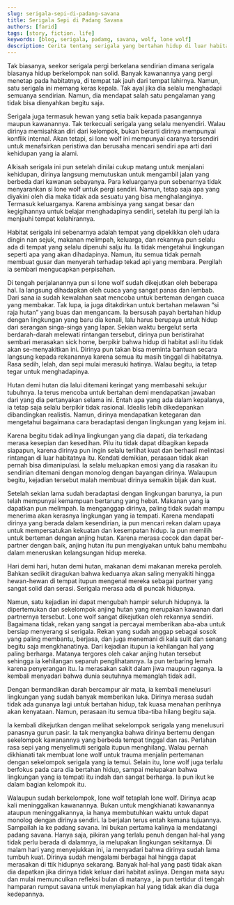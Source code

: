 ```yaml
---
slug: serigala-sepi-di-padang-savana
title: Serigala Sepi di Padang Savana
authors: [farid]
tags: [story, fiction. life]
keywords: [blog, serigala, padamg, savana, wolf, lone wolf]
description: Cerita tentang serigala yang bertahan hidup di luar habitatnya
---
```


Tak biasanya, seekor serigala pergi berkelana sendirian dimana serigala biasanya hidup berkelompok nan solid. Banyak kawanannya yang pergi
menetap pada habitatnya, di tempat tak jauh dari tempat lahirnya. Namun, satu serigala ini memang keras kepala. Tak ayal jika dia selalu
menghadapi semuanya sendirian. Namun, dia mendapat salah satu pengalaman yang tidak bisa dienyahkan begitu saja.

<!--truncate-->

Serigala juga termasuk hewan yang setia baik kepada pasangannya maupun kawanannya. Tak terkecuali serigala yang selalu menyendiri. Walau
dirinya memisahkan diri dari kelompok, bukan berarti dirinya mempunyai konflik internal. Akan tetapi, si lone wolf ini mempunyai caranya
tersendiri untuk menafsirkan peristiwa dan berusaha mencari sendiri apa arti dari kehidupan yang ia alami.

Alkisah serigala ini pun setelah dinilai cukup matang untuk menjalani kehidupan, dirinya langsung memutuskan untuk mengambil jalan yang
berbeda dari kawanan sebayanya. Para keluarganya pun sebenarnya tidak menyarankan si lone wolf untuk pergi sendiri. Namun, tetap saja apa
yang diyakini oleh dia maka tidak ada sesuatu yang bisa menghalanginya. Termasuk keluarganya. Karena ambisinya yang sangat besar dan
kegigihannya untuk belajar menghadapinya sendiri, setelah itu pergi lah ia menjauhi tempat kelahirannya.

Habitat serigala ini sebenarnya adalah tempat yang dipekikkan oleh udara dingin nan sejuk, makanan melimpah, keluarga, dan rekannya pun
selalu ada di tempat yang selalu dipenuhi salju itu. Ia tidak mengetahui lingkungan seperti apa yang akan dihadapinya. Namun, itu semua
tidak pernah membuat gusar dan menyerah terhadap tekad api yang membara. Pergilah ia sembari mengucapkan perpisahan.

Di tengah perjalanannya pun si lone wolf sudah dikejutkan oleh beberapa hal. Ia langsung dihadapkan oleh cuaca yang sangat panas dan lembab.
Dari sana ia sudah kewalahan saat mencoba untuk berteman dengan cuaca yang membakar. Tak lupa, ia juga ditakdirkan untuk bertahan melawan
“si raja hutan” yang buas dan mengancam. Ia bersusah payah bertahan hidup dengan lingkungan yang baru dia kenali, lalu harus berupaya
untuk hidup dari serangan singa-singa yang lapar. Sekian waktu bergelut serta berdarah-darah melewati rintangan tersebut, dirinya pun
beristirahat sembari merasakan sick home, berpikir bahwa hidup di habitat asli itu tidak akan se-menyakitkan ini. Dirinya pun takan bisa
meminta bantuan secara langsung kepada rekanannya karena semua itu masih tinggal di habitatnya. Rasa sedih, lelah, dan sepi mulai merasuki
hatinya. Walau begitu, ia tetap tegar untuk menghadapinya.

Hutan demi hutan dia lalui ditemani keringat yang membasahi sekujur tubuhnya. Ia terus mencoba untuk bertahan demi mendapatkan jawaban dari
yang dia pertanyakan selama ini. Entah apa yang ada dalam kepalanya, ia tetap saja selalu berpikir tidak rasional. Idealis lebih
dikedepankan dibandingkan realistis. Namun, dirinya mendapatkan ketegaran dan mengetahui bagaimana cara beradaptasi dengan lingkungan
yang kejam ini.

Karena begitu tidak adilnya lingkungan yang dia dapati, dia terkadang merasa kesepian dan kesedihan. Pilu itu tidak dapat dibagikan kepada
siapapun, karena dirinya pun ingin selalu terlihat kuat dan berhasil melintasi rintangan di luar habitatnya itu. Kendati demikian, perasaan
tidak akan pernah bisa dimanipulasi. Ia selalu meluapkan emosi yang dia rasakan itu sendirian ditemani dengan monolog dengan bayangan
dirinya. Walaupun begitu, kejadian tersebut malah membuat dirinya semakin bijak dan kuat.

Setelah sekian lama sudah beradaptasi dengan lingkungan barunya, ia pun telah mempunyai kemampuan bertarung yang hebat. Makanan yang ia
dapatkan pun melimpah. Ia menganggap dirinya, paling tidak sudah mampu menerima akan kerasnya lingkungan yang ia tempati. Karena
mendapati dirinya yang berada dalam kesendirian, ia pun mencari rekan dalam upaya untuk mempersatukan kekuatan dan kesempatan hidup. Ia
pun memilih untuk berteman dengan anjing hutan. Karena merasa cocok dan dapat ber-partner dengan baik, anjing hutan itu pun mengiyakan
untuk bahu membahu dalam meneruskan kelangsungan hidup mereka.

Hari demi hari, hutan demi hutan, makanan demi makanan mereka peroleh. Bahkan sedikit diragukan bahwa keduanya akan saling menyakiti
hingga hewan-hewan di tempat itupun mengenal mereka sebagai partner yang sangat solid dan serasi. Serigala merasa ada di puncak hidupnya.

Namun, satu kejadian ini dapat mengubah hampir seluruh hidupnya. Ia dipertemukan dan sekelompok anjing hutan yang merupakan kawanan dari
partnernya tersebut. Lone wolf sangat dikejutkan oleh rekannya sendiri. Bagaimana tidak, rekan yang sangat ia percayai memberikan aba-aba
untuk bersiap menyerang si serigala. Rekan yang sudah anggap sebagai sosok yang paling membantu, berjasa, dan juga menemani di kala sulit
dan senang begitu saja mengkhanatinya. Dari kejadian itupun ia kehilangan hal yang paling berharga. Matanya tergores oleh cakar anjing
hutan tersebut sehingga ia kehilangan separuh penglihatannya. Ia pun terbaring lemah karena penyerangan itu. Ia merasakan sakit dalam
jiwa maupun raganya. Ia kembali menyadari bahwa dunia seutuhnya memanglah tidak adil.

Dengan bermandikan darah bercampur air mata, ia kembali menelusuri lingkungan yang sudah banyak memberikan luka. Dirinya merasa sudah
tidak ada gunanya lagi untuk bertahan hidup, tak kuasa menahan perihnya akan kenyataan. Namun, perasaan itu semua tiba-tiba hilang begitu
saja.

Ia kembali dikejutkan dengan melihat sekelompok serigala yang menelusuri panasnya gurun pasir. Ia tak menyangka bahwa dirinya bertemu
dengan sekelompok kawanannya yang berbeda tempat tinggal dan ras. Perlahan rasa sepi yang menyelimuti serigala itupun menghilang. Walau
pernah dikhianati tak membuat lone wolf untuk trauma menjalin pertemanan dengan sekelompok serigala yang ia temui. Selain itu, lone wolf
juga terlalu berfokus pada cara dia bertahan hidup, sampai melupakan bahwa lingkungan yang ia tempati itu indah dan sangat berharga. Ia
pun ikut ke dalam bagian kelompok itu.

Walaupun sudah berkelompok, lone wolf tetaplah lone wolf. Dirinya acap kali meninggalkan kawanannya. Bukan untuk mengkhianati kawanannya
ataupun meninggalkannya, ia hanya membutuhkan waktu untuk dapat monolog dengan dirinya sendiri. Ia berjalan terus entah kemana tujuannya.
Sampailah ia ke padang savana. Ini bukan pertama kalinya ia mendatangi padang savana. Hanya saja, pikiran yang terlalu penuh dengan hal-hal
yang tidak perlu berada di dalamnya, ia melupakan lingkungan sekitarnya. Di malam hari yang menyejukkan ini, ia menyadari bahwa dirinya
sudah lama tumbuh kuat. Dirinya sudah mengalami berbagai hal hingga dapat merasakan di ttik hidupnya sekarang. Banyak hal-hal yang pasti
tidak akan dia dapatkan jika dirinya tidak keluar dari habitat aslinya. Dengan mata sayu dan mulai memunculkan refleksi bulan di matanya
, ia pun tertidur di tengah hamparan rumput savana untuk menyiapkan hal yang tidak akan dia duga kedepannya.
